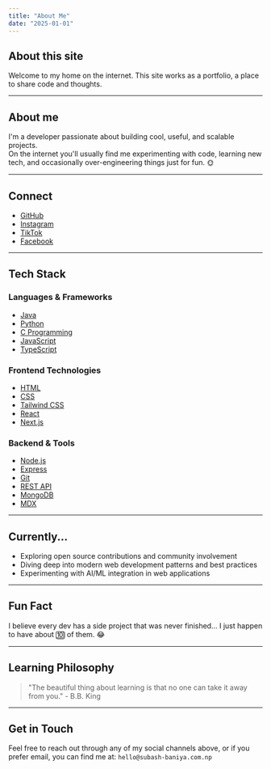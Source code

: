 ```yaml
---
title: "About Me"
date: "2025-01-01"
---
```


## About this site

Welcome to my home on the internet. This site works as a portfolio, a place to share code and thoughts.

---

## About me

I'm a developer passionate about building cool, useful, and scalable projects.  
On the internet you'll usually find me experimenting with code, learning new tech, and occasionally over-engineering things just for fun. 🌞

---

## Connect

- [GitHub](https://github.com/subashbaniyaa)  
- [Instagram](https://instagram.com/subashbaniyaa)  
- [TikTok](https://tiktok.com/@subashbaniyaa)  
- [Facebook](https://facebook.com/subashbaniyaa)

---

## Tech Stack

### Languages & Frameworks
- [Java](https://www.oracle.com/java/)
- [Python](https://www.python.org/)  
- [C Programming](https://en.cppreference.com/w/c)
- [JavaScript](https://developer.mozilla.org/en-US/docs/Web/JavaScript)
- [TypeScript](https://www.typescriptlang.org/)

### Frontend Technologies
- [HTML](https://developer.mozilla.org/en-US/docs/Web/HTML)
- [CSS](https://developer.mozilla.org/en-US/docs/Web/CSS)
- [Tailwind CSS](https://tailwindcss.com/) 
- [React](https://reactjs.org/)
- [Next.js](https://nextjs.org/)

### Backend & Tools
- [Node.js](https://nodejs.org/)
- [Express](https://expressjs.com/)
- [Git](https://git-scm.com/)
- [REST API](https://restfulapi.net/)
- [MongoDB](https://www.mongodb.com/)
- [MDX](https://mdxjs.com/)

---

## Currently...

- Exploring open source contributions and community involvement
- Diving deep into modern web development patterns and best practices
- Experimenting with AI/ML integration in web applications

---

## Fun Fact

I believe every dev has a side project that was never finished… I just happen to have about 🔟 of them. 😂

---

## Learning Philosophy

> "The beautiful thing about learning is that no one can take it away from you." - B.B. King

---

## Get in Touch

Feel free to reach out through any of my social channels above, or if you prefer email, you can find me at: `hello@subash-baniya.com.np`